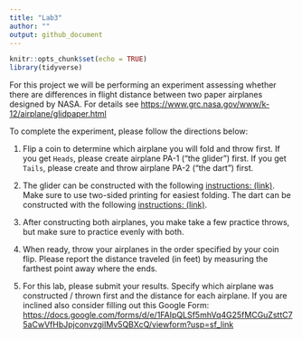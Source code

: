```yaml
---
title: "Lab3"
author: ""
output: github_document
---
```


```r
knitr::opts_chunk$set(echo = TRUE)
library(tidyverse)
```

For this project we will be performing an experiment assessing whether there are differences in flight distance between two paper airplanes designed by NASA. For details see [https://www.grc.nasa.gov/www/k-12/airplane/glidpaper.html](https://www.grc.nasa.gov/www/k-12/airplane/glidpaper.html)

To complete the experiment, please follow the directions below:

1. Flip a coin to determine which airplane you will fold and throw first. If you get `Heads`, please create airplane PA-1 ("the glider") first. If you get `Tails`, please create and throw airplane PA-2 ("the dart") first.

2. The glider can be constructed with the following [instructions: (link)](https://github.com/stat441/Labs/raw/main/Airplane1.pdf). Make sure to use two-sided printing for easiest folding. The dart can be constructed with the following [instructions: (link)](https://github.com/stat441/Labs/raw/main/Airplane2.pdf).

3. After constructing both airplanes, you make take a few practice throws, but make sure to practice evenly with both.

4. When ready, throw your airplanes in the order specified by your coin flip. Please report the distance traveled (in feet) by measuring the farthest point away where the ends.

5. For this lab, please submit your results. Specify which airplane was constructed / thrown first and the distance for each airplane. If you are inclined also consider filling out this Google Form: [https://docs.google.com/forms/d/e/1FAIpQLSf5mhVq4G25fMCGuZsttC75aCwVfHbJpjconvzgiIMv5QBXcQ/viewform?usp=sf_link](https://docs.google.com/forms/d/e/1FAIpQLSf5mhVq4G25fMCGuZsttC75aCwVfHbJpjconvzgiIMv5QBXcQ/viewform?usp=sf_link)

